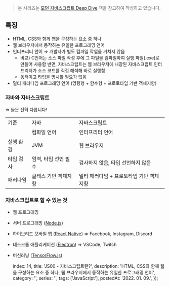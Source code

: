 
> 본 시리즈는 [모던 자바스크립트 Deep Dive](https://shopping.interpark.com/product/productInfo.do?prdNo=8860873922&gclid=Cj0KCQiA8vSOBhCkARIsAGdp6RTfL-5qEwmr40NR6B9YBGQ6guONHQBhK5HrT98QWi8ywi6hXhUqVo4aAssyEALw_wcB) 책을 참고하여 작성하고 있습니다.

## **특징**

- HTML, CSS와 함께 웹을 구성하는 요소 중 하나
- 웹 브라우저에서 동작하는 유일한 프로그래밍 언어
- 인터프리터 언어 ⇒ 개발자가 별도 컴파일 작업을 거치지 않음
  - 비교) C언어는 소스 파일 작성 후에 그 파일을 컴파일하여 실행 파일(.exe)로 만들어 사용함
반면, 자바스크립트는 웹 브라우저에 내장된 자바스크립트 인터프리터가 소스 코드를 직접 해석해 바로 실행함
  - 동적이고 타입을 명시할 필요가 없음
- 멀티 패러다임 프로그래밍 언어 (명령형 + 함수형 + 프로토타입 기반 객체지향)

### 자바와 자바스크립트

⇒ 둘은 전혀 다릅니다!

<table>
    <tr>
        <td>기준</td>
        <td>자바</td>
        <td>자바스크립트</td>
    </tr>
    <tr>
        <td></td>
        <td>컴파일 언어</td>
        <td>인터프리터 언어</td>
    </tr>
    <tr>
        <td>실행 환경</td>
        <td>JVM</td>
        <td>웹 브라우저</td>
    </tr>
    <tr>
        <td>타입 검사</td>
        <td>엄격, 타입 선언 필수</td>
        <td>검사하지 않음, 타입 선언하지 않음</td>
    </tr>
    <tr>
        <td>패러다임</td>
        <td>클래스 기반 객체지향</td>
        <td>멀티 패러다임 + 프로토타입 기반 객체지향</td>
    </tr>
</table>

### 자바스크립트로 할 수 있는 것

- 웹 프로그래밍
- 서버 프로그래밍 ([Node.js](https://nodejs.org/ko/))
- 하이브리드 모바일 앱 ([React Native](https://reactnative.dev/)) ⇒ Facebook, Instagram, Discord
- 데스크톱 애플리케이션 ([Electron](https://www.electronjs.org/)) ⇒ VSCode, Twitch
- 머신러닝 ([TensorFlow.js](https://www.tensorflow.org/js?hl=ko))

    index: 14,
    title: 'JS00 - 자바스크립트란?',
    description: 'HTML, CSS와 함께 웹을 구성하는 요소 중 하나, 웹 브라우저에서 동작하는 유일한 프로그래밍 언어',
    category: '',
    series: '',
    tags: ['JavaScript'],
    postedAt: '2022. 01. 09.',
});
